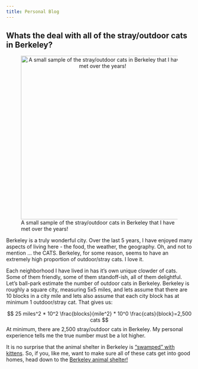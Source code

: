 ```yaml
---
title: Personal Blog
---
```



## Whats the deal with all of the stray/outdoor cats in Berkeley?

![A small sample of the stray/outdoor cats in Berkeley that I have met over the years!](Berk_cats.png){style="text-align: center;" width="442"}

Berkeley is a truly wonderful city. Over the last 5 years, I have enjoyed many aspects of living here - the food, the weather, the geography. Oh, and not to mention ... the CATS. Berkeley, for some reason, seems to have an extremely high proportion of outdoor/stray cats. I love it.

Each neighborhood I have lived in has it's own unique clowder of cats. Some of them friendly, some of them standoff-ish, all of them delightful. Let's ball-park estimate the number of outdoor cats in Berkeley. Berkeley is roughly a square city, measuring 5x5 miles, and lets assume that there are 10 blocks in a city mile and lets also assume that each city block has at minimum 1 outdoor/stray cat. That gives us:

$$
25 miles^2  * 10^2  \frac{blocks}{mile^2} * 10^0 \frac{cats}{block}=2,500 cats
$$ At minimum, there are 2,500 stray/outdoor cats in Berkeley. My personal experience tells me the true number must be a lot higher.

It is no surprise that the animal shelter in Berkeley is ["swamped" with kittens](https://www.berkeleyside.org/2022/07/13/berkeley-animal-shelter-overcrowded-with-cats). So, if you, like me, want to make sure all of these cats get into good homes, head down to the [Berkeley animal shelter!](https://berkeleyca.gov/community-recreation/animal-care-services/adopt-pet)
